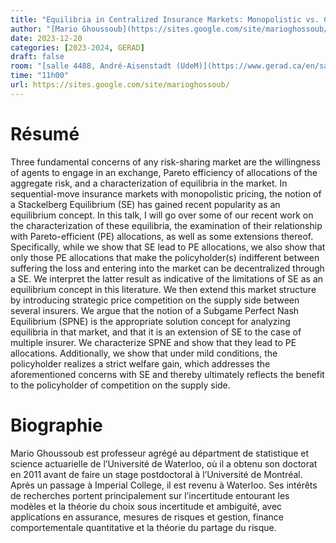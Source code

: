 ```yaml
---
title: "Equilibria in Centralized Insurance Markets: Monopolistic vs. Competitive Pricing"
author: "[Mario Ghoussoub](https://sites.google.com/site/marioghossoub/)"
date: 2023-12-20
categories: [2023-2024, GERAD]
draft: false
room: "[salle 4488, André-Aisenstadt (UdeM)](https://www.gerad.ca/en/salles)"
time: "11h00"
url: https://sites.google.com/site/marioghossoub/
---
```


# Résumé



Three fundamental concerns of any risk-sharing market are the willingness of agents to engage in an exchange, Pareto efficiency of allocations of the aggregate risk, and a characterization of equilibria in the market. In sequential-move insurance markets with monopolistic pricing, the notion of a Stackelberg Equilibrium (SE) has gained recent popularity as an equilibrium concept. In this talk, I will go over some of our recent work on the characterization of these equilibria, the examination of their relationship with Pareto-efficient (PE) allocations, as well as some extensions thereof. Specifically, while we show that SE  lead to PE allocations, we also show that only those PE allocations that make the policyholder(s) indifferent between suffering the loss and entering into the market can be decentralized through a SE. We interpret the latter result as indicative of the limitations of SE as an equilibrium concept in this literature. We then extend this market structure by introducing strategic price competition on the supply side between several insurers. We argue that the notion of a Subgame Perfect Nash Equilibrium (SPNE) is the appropriate solution concept for analyzing equilibria in that market, and that it is an extension of SE to the case of multiple insurer. We characterize SPNE and show that they lead to PE allocations. Additionally, we show that under mild conditions, the policyholder realizes a strict welfare gain, which addresses the aforementioned concerns with SE and thereby ultimately reflects the benefit to the policyholder of competition on the supply side.

# Biographie

Mario Ghoussoub est professeur agrégé au départment de statistique et science actuarielle de l'Université de Waterloo, où il a obtenu son doctorat en 2011 avant de faire un stage postdoctoral à l'Université de Montréal. Après un passage à Imperial College, il est revenu à Waterloo. Ses intérêts de recherches portent principalement sur l'incertitude entourant les modèles et la théorie du choix sous incertitude et ambiguité, avec applications en assurance, mesures de risques et gestion, finance comportementale quantitative et la théorie du partage du risque.

